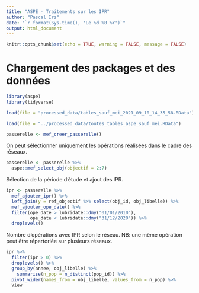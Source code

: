 ```yaml
---
title: "ASPE - Traitements sur les IPR"
author: "Pascal Irz"
date: "`r format(Sys.time(), 'Le %d %B %Y')`"
output: html_document
---
```


```r
knitr::opts_chunk$set(echo = TRUE, warning = FALSE, message = FALSE)
```


# Chargement des packages et des données

```r
library(aspe)
library(tidyverse)
```


```r
load(file = "processed_data/tables_sauf_mei_2021_09_10_14_35_58.RData")
```

```r
load(file = "../processed_data/toutes_tables_aspe_sauf_mei.RData")
```



```r
passerelle <- mef_creer_passerelle()
```


On peut sélectionner uniquement les opérations réalisées dans le cadre des réseaux.

```r
passerelle <- passerelle %>%
  aspe::mef_select_obj(objectif = 2:7)
```

Sélection de la période d'étude et ajout des IPR.

```r
ipr <- passerelle %>% 
  mef_ajouter_ipr() %>% 
  left_join(y = ref_objectif %>% select(obj_id, obj_libelle)) %>% 
  mef_ajouter_ope_date() %>% 
  filter(ope_date > lubridate::dmy("01/01/2010"),
         ope_date < lubridate::dmy("31/12/2020")) %>% 
  droplevels()
```

Nombre d'opérations avec IPR selon le réseau.
NB: une même opération peut être répertoriée sur plusieurs réseaux.

```r
ipr %>% 
  filter(ipr > 0) %>% 
  droplevels() %>% 
  group_by(annee, obj_libelle) %>% 
    summarise(n_pop = n_distinct(pop_id)) %>% 
  pivot_wider(names_from = obj_libelle, values_from = n_pop) %>% 
  View
```






















